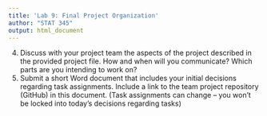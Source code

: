 ```yaml
---
title: 'Lab 9: Final Project Organization'
author: "STAT 345"
output: html_document
---
```






4. Discuss with your project team the aspects of the project described in the provided project file. How and when will you communicate? Which parts are you intending to work on? 
5. Submit a short Word document that includes your initial decisions regarding task assignments. Include a link to the team project repository (GitHub) in this document. (Task assignments can change -- you won't be locked into today's decisions regarding tasks)
